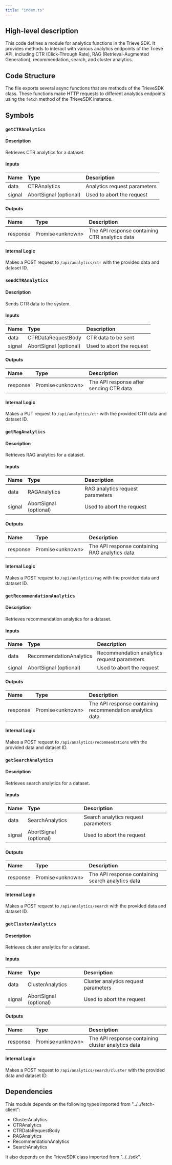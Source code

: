 ```yaml
---
title: "index.ts"
---
```


## High-level description
This code defines a module for analytics functions in the Trieve SDK. It provides methods to interact with various analytics endpoints of the Trieve API, including CTR (Click-Through Rate), RAG (Retrieval-Augmented Generation), recommendation, search, and cluster analytics.

## Code Structure
The file exports several async functions that are methods of the TrieveSDK class. These functions make HTTP requests to different analytics endpoints using the `fetch` method of the TrieveSDK instance.

## Symbols

### `getCTRAnalytics`
#### Description
Retrieves CTR analytics for a dataset.

#### Inputs
| Name | Type | Description |
|:-----|:-----|:------------|
| data | CTRAnalytics | Analytics request parameters |
| signal | AbortSignal (optional) | Used to abort the request |

#### Outputs
| Name | Type | Description |
|:-----|:-----|:------------|
| response | Promise&lt;unknown&gt; | The API response containing CTR analytics data |

#### Internal Logic
Makes a POST request to `/api/analytics/ctr` with the provided data and dataset ID.

### `sendCTRAnalytics`
#### Description
Sends CTR data to the system.

#### Inputs
| Name | Type | Description |
|:-----|:-----|:------------|
| data | CTRDataRequestBody | CTR data to be sent |
| signal | AbortSignal (optional) | Used to abort the request |

#### Outputs
| Name | Type | Description |
|:-----|:-----|:------------|
| response | Promise&lt;unknown&gt; | The API response after sending CTR data |

#### Internal Logic
Makes a PUT request to `/api/analytics/ctr` with the provided CTR data and dataset ID.

### `getRagAnalytics`
#### Description
Retrieves RAG analytics for a dataset.

#### Inputs
| Name | Type | Description |
|:-----|:-----|:------------|
| data | RAGAnalytics | RAG analytics request parameters |
| signal | AbortSignal (optional) | Used to abort the request |

#### Outputs
| Name | Type | Description |
|:-----|:-----|:------------|
| response | Promise&lt;unknown&gt; | The API response containing RAG analytics data |

#### Internal Logic
Makes a POST request to `/api/analytics/rag` with the provided data and dataset ID.

### `getRecommendationAnalytics`
#### Description
Retrieves recommendation analytics for a dataset.

#### Inputs
| Name | Type | Description |
|:-----|:-----|:------------|
| data | RecommendationAnalytics | Recommendation analytics request parameters |
| signal | AbortSignal (optional) | Used to abort the request |

#### Outputs
| Name | Type | Description |
|:-----|:-----|:------------|
| response | Promise&lt;unknown&gt; | The API response containing recommendation analytics data |

#### Internal Logic
Makes a POST request to `/api/analytics/recommendations` with the provided data and dataset ID.

### `getSearchAnalytics`
#### Description
Retrieves search analytics for a dataset.

#### Inputs
| Name | Type | Description |
|:-----|:-----|:------------|
| data | SearchAnalytics | Search analytics request parameters |
| signal | AbortSignal (optional) | Used to abort the request |

#### Outputs
| Name | Type | Description |
|:-----|:-----|:------------|
| response | Promise&lt;unknown&gt; | The API response containing search analytics data |

#### Internal Logic
Makes a POST request to `/api/analytics/search` with the provided data and dataset ID.

### `getClusterAnalytics`
#### Description
Retrieves cluster analytics for a dataset.

#### Inputs
| Name | Type | Description |
|:-----|:-----|:------------|
| data | ClusterAnalytics | Cluster analytics request parameters |
| signal | AbortSignal (optional) | Used to abort the request |

#### Outputs
| Name | Type | Description |
|:-----|:-----|:------------|
| response | Promise&lt;unknown&gt; | The API response containing cluster analytics data |

#### Internal Logic
Makes a POST request to `/api/analytics/search/cluster` with the provided data and dataset ID.

## Dependencies
This module depends on the following types imported from "../../fetch-client":
- ClusterAnalytics
- CTRAnalytics
- CTRDataRequestBody
- RAGAnalytics
- RecommendationAnalytics
- SearchAnalytics

It also depends on the TrieveSDK class imported from "../../sdk".
